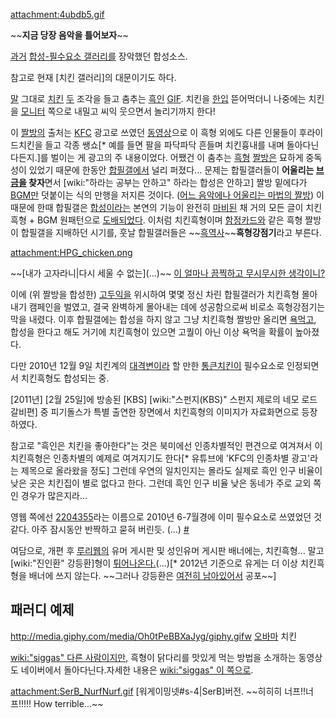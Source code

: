 attachment:4ubdb5.gif

~~'''지금 당장 음악을 틀어보자'''~~

[[과거]] [[합성-필수요소 갤러리]]를 장악했던 합성소스.

참고로 현재 [치킨 갤러리]의 대문이기도 하다.

[[말]] 그대로 [[치킨]] [[두]] 조각을 들고 춤추는 [[흑인]] [[GIF]]. 치킨을 [[한]][[입]] 뜯어먹더니 나중에는 치킨을 [[모니터]] 쪽으로 내밀고 씨익 웃으면서 놀리기까지 한다!

이 [[짤방]]의 출처는 [[KFC]] 광고로 쓰였던 [http://www.youtube.com/watch?v=l5vx2itH49s 동영상]으로 이 흑형 외에도 다른 인물들이 후라이드치킨을 들고 각종 쌩쇼[* 예를 들면 팔을 파닥파닥 흔들며 치킨흉내를 내며 돌아다닌다든지.]를 벌이는 게 광고의 주 내용이었다. 어쨌건 이 춤추는 [[흑형]] [[짤방]]은 묘하게 중독성이 있었기 때문에 한동안 [[합필갤]]에서 널리 퍼졌다... 문제는 합필갤러들이 '''어울리는 [[브금]]을 찾자'''면서 [wiki:"하라는 공부는 안하고" 하라는 합성은 안하고] 짤방 밑에다가 [[BGM]]만 덧붙이는 식의 만행을 저지른 것이다. ([[어느 음악에나 어울리는 마법의 짤방]]) 이 때문에 한때 합필갤은 [[합성]]이라는 본연의 기능이 완전히 [[마비]]된 채 거의 모든 글이 치킨흑형 + BGM 원패턴으로 [[도배]]되었다. 이처럼 치킨흑형이며 [[함정카드]]와 같은 흑형 짤방이 합필갤을 지배하던 시기를, 훗날 합필갤러들은 ~~[[흑역사]]~~''' 흑형강점기'''라고 부른다.

attachment:HPG_chicken.png

~~[내가 고자라니|다시 세울 수 없는](...)~~
[[이 얼마나 끔찍하고 무시무시한 생각이니?]]

이에 (위 짤방을 합성한) [[고두익]]을 위시하여 몇몇 정신 차린 합필갤러가 치킨흑형 몰아내기 캠페인을 벌였고, 결국 완벽하게 몰아내는 데에 성공함으로써 비로소 흑형강점기는 막을 내렸다. 이후 합필갤에는 합성을 하지 않고 그냥 치킨흑형 짤방만 올리면 [[욕]]먹고, 합성을 한다고 해도 거기에 치킨흑형이 있으면 고퀄이 아닌 이상 욕먹을 확률이 높아졌다.

다만 2010년 12월 9일 치킨계의 [[대격변]]이라 할 만한 [[통큰치킨]]이 필수요소로 인정되면서 치킨흑형도 합성되는 중.

[2011년] [2월 25일]에 방송된 [KBS] [wiki:"스펀지(KBS)" 스펀지 제로의 네모 로드 갈비편] 중 피기돌스가 특별 출연한 장면에서 치킨흑형의 이미지가 자료화면으로 등장하였다.

참고로 "흑인은 치킨을 좋아한다"는 것은 북미에선 인종차별적인 편견으로 여겨져서 이 치킨흑형은 인종차별의 예제로 여겨지기도 한다[* 유튜브에 'KFC의 인종차별 광고'라는 제목으로 올라왔을 정도] 그런데 우연의 일치인지는 몰라도 실제로 흑인 인구 비율이 낮은 곳은 치킨집이 별로 없다고 한다. 그런데 흑인 인구 비율 낮은 동네가 주로 교외 쪽인 경우가 많은지라...

영웹 쪽에선 [http://2204355.com/ 2204355]라는 이름으로 2010년 6-7월경에 이미 필수요소로 쓰였었던 것 같다. 아주 잠시동안 반짝하고 묻혀 버린듯. (...) [http://knowyourmeme.com/memes/2204355-coxinha-roll #]

여담으로, 개편 후 [[루리웹]]의 유머 게시판 및 성인유머 게시판 배너에는, 치킨흑형... 말고 [wiki:"진인환" 강등환]형이 [http://i1.daumcdn.net/svc/image/U03/ruliweb/4E96ACFB06711E0001 튀어나온다.](...)[* 2012년 기준으로 유게는 더 이상 치킨흑형을 배너에 쓰지 않는다. ~~그러나 강등환은 [http://i1.daumcdn.net/svc/image/U03/ruliweb/4F0416C4026B250001 여전히 남아있어서] 공포~~]

== 패러디 예제 ==

http://media.giphy.com/media/Oh0tPeBBXaJyg/giphy.gifw
[[오바마]] 치킨

[[wiki:"siggas" 다른 사람]]이지만, 흑형이 닭다리를 맛있게 먹는 방법을 소개하는 동영상도 네이버에서 돌아다닌다.자세한 내용은 [[wiki:"siggas" 이 쪽]]으로.

attachment:SerB_NurfNurf.gif
[워게이밍넷#s-4|SerB]버전. ~~히히히 너프!!너프!!!!! How terrible...~~

